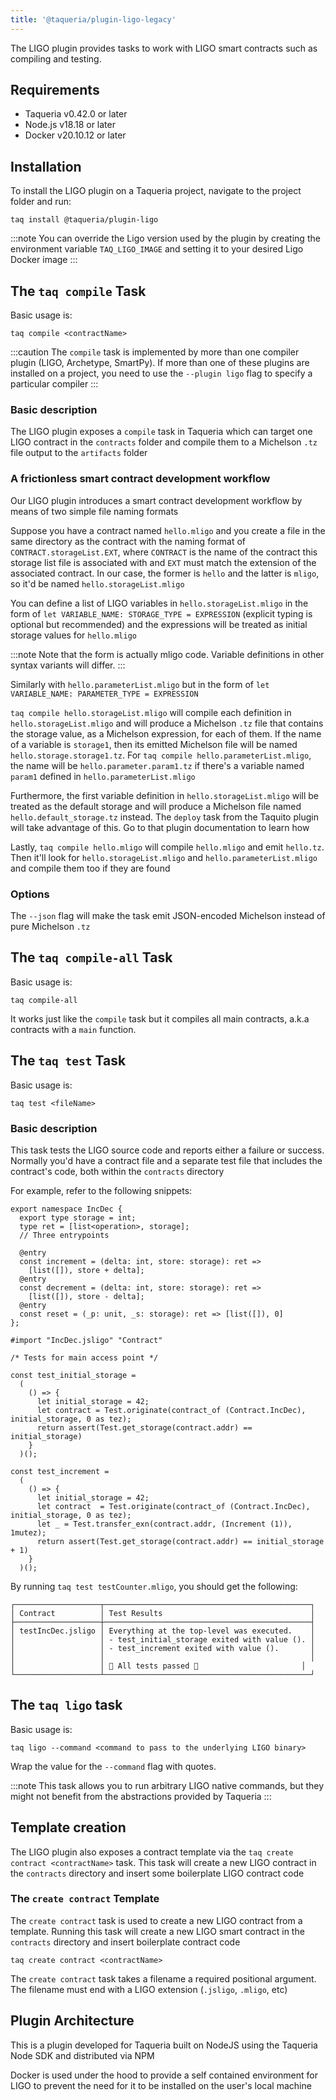 ```yaml
---
title: '@taqueria/plugin-ligo-legacy'
---
```


The LIGO plugin provides tasks to work with LIGO smart contracts such as compiling and testing.

## Requirements

- Taqueria v0.42.0 or later
- Node.js v18.18 or later
- Docker v20.10.12 or later

## Installation

To install the LIGO plugin on a Taqueria project, navigate to the project folder and run:

```shell
taq install @taqueria/plugin-ligo
```

:::note
You can override the Ligo version used by the plugin by creating the environment variable `TAQ_LIGO_IMAGE` and setting it to your desired Ligo Docker image
:::

## The `taq compile` Task

Basic usage is:

```shell
taq compile <contractName>
```

:::caution
The `compile` task is implemented by more than one compiler plugin (LIGO, Archetype, SmartPy). If more than one of these plugins are installed on a project, you need to use the `--plugin ligo` flag to specify a particular compiler
:::

### Basic description
The LIGO plugin exposes a `compile` task in Taqueria which can target one LIGO contract in the `contracts` folder and compile them to a Michelson `.tz` file output to the `artifacts` folder

### A frictionless smart contract development workflow
Our LIGO plugin introduces a smart contract development workflow by means of two simple file naming formats

Suppose you have a contract named `hello.mligo` and you create a file in the same directory as the contract with the naming format of `CONTRACT.storageList.EXT`, where `CONTRACT` is the name of the contract this storage list file is associated with and `EXT` must match the extension of the associated contract. In our case, the former is `hello` and the latter is `mligo`, so it'd be named `hello.storageList.mligo`

You can define a list of LIGO variables in `hello.storageList.mligo` in the form of `let VARIABLE_NAME: STORAGE_TYPE = EXPRESSION` (explicit typing is optional but recommended) and the expressions will be treated as initial storage values for `hello.mligo`

:::note
Note that the form is actually mligo code. Variable definitions in other syntax variants will differ.
:::

Similarly with `hello.parameterList.mligo` but in the form of `let VARIABLE_NAME: PARAMETER_TYPE = EXPRESSION`

`taq compile hello.storageList.mligo` will compile each definition in `hello.storageList.mligo` and will produce a Michelson `.tz` file that contains the storage value, as a Michelson expression, for each of them. If the name of a variable is `storage1`, then its emitted Michelson file will be named `hello.storage.storage1.tz`. For `taq compile hello.parameterList.mligo`, the name will be `hello.parameter.param1.tz` if there's a variable named `param1` defined in `hello.parameterList.mligo`

Furthermore, the first variable definition in `hello.storageList.mligo` will be treated as the default storage and will produce a Michelson file named `hello.default_storage.tz` instead. The `deploy` task from the Taquito plugin will take advantage of this. Go to that plugin documentation to learn how

Lastly, `taq compile hello.mligo` will compile `hello.mligo` and emit `hello.tz`. Then it'll look for `hello.storageList.mligo` and `hello.parameterList.mligo` and compile them too if they are found

### Options

The `--json` flag will make the task emit JSON-encoded Michelson instead of pure Michelson `.tz`

## The `taq compile-all` Task

Basic usage is:

```shell
taq compile-all
```

It works just like the `compile` task but it compiles all main contracts, a.k.a contracts with a `main` function.

## The `taq test` Task

Basic usage is:

```shell
taq test <fileName>
```

### Basic description
This task tests the LIGO source code and reports either a failure or success. Normally you'd have a contract file and a separate test file that includes the contract's code, both within the `contracts` directory

For example, refer to the following snippets:
```ligo title="IncDec.jsligo"
export namespace IncDec {
  export type storage = int;
  type ret = [list<operation>, storage];
  // Three entrypoints

  @entry
  const increment = (delta: int, store: storage): ret =>
    [list([]), store + delta];
  @entry
  const decrement = (delta: int, store: storage): ret =>
    [list([]), store - delta];
  @entry
  const reset = (_p: unit, _s: storage): ret => [list([]), 0]
};

```

```ligo title="testIncDec.jsligo"
#import "IncDec.jsligo" "Contract"

/* Tests for main access point */

const test_initial_storage =
  (
    () => {
      let initial_storage = 42;
      let contract = Test.originate(contract_of (Contract.IncDec), initial_storage, 0 as tez);
      return assert(Test.get_storage(contract.addr) == initial_storage)
    }
  )();

const test_increment =
  (
    () => {
      let initial_storage = 42;
      let contract  = Test.originate(contract_of (Contract.IncDec), initial_storage, 0 as tez);
      let _ = Test.transfer_exn(contract.addr, (Increment (1)), 1mutez);
      return assert(Test.get_storage(contract.addr) == initial_storage + 1)
    }
  )();
```

By running `taq test testCounter.mligo`, you should get the following:
```
┌───────────────────┬──────────────────────────────────────────────┐
│ Contract          │ Test Results                                 │
├───────────────────┼──────────────────────────────────────────────┤
│ testIncDec.jsligo │ Everything at the top-level was executed.    │
│                   │ - test_initial_storage exited with value (). │
│                   │ - test_increment exited with value ().       │
│                   │                                              │
│                   │ 🎉 All tests passed 🎉                       │
└───────────────────┴──────────────────────────────────────────────┘
```

## The `taq ligo` task

Basic usage is:

```shell
taq ligo --command <command to pass to the underlying LIGO binary>
```

Wrap the value for the `--command` flag with quotes.

:::note
This task allows you to run arbitrary LIGO native commands, but they might not benefit from the abstractions provided by Taqueria
:::

## Template creation
The LIGO plugin also exposes a contract template via the `taq create contract <contractName>` task. This task will create a new LIGO contract in the `contracts` directory and insert some boilerplate LIGO contract code

### The `create contract` Template

The `create contract` task is used to create a new LIGO contract from a template. Running this task will create a new LIGO smart contract in the `contracts` directory and insert boilerplate contract code
    
```shell
taq create contract <contractName>
```

The `create contract` task takes a filename a required positional argument. The filename must end with a LIGO extension (`.jsligo`, `.mligo`, etc)

## Plugin Architecture

This is a plugin developed for Taqueria built on NodeJS using the Taqueria Node SDK and distributed via NPM

Docker is used under the hood to provide a self contained environment for LIGO to prevent the need for it to be installed on the user's local machine